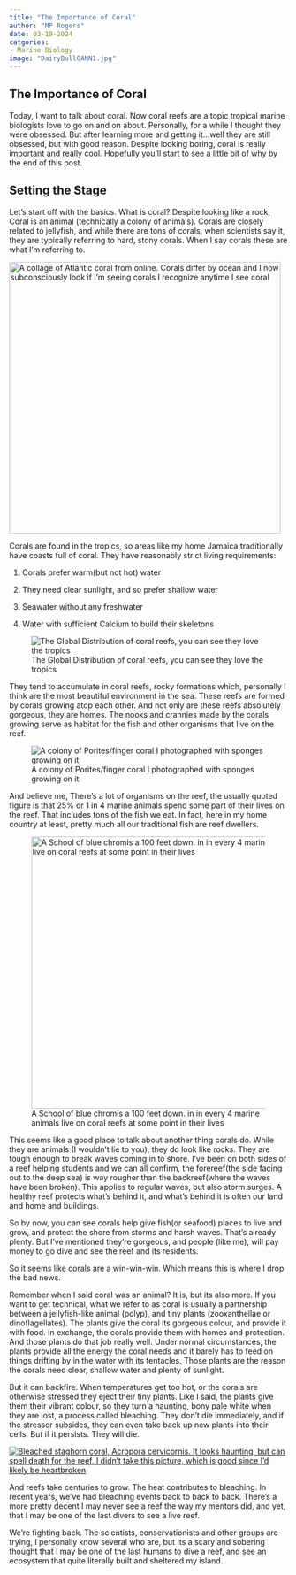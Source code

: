 ```yaml
---
title: "The Importance of Coral"
author: "MP Rogers"
date: 03-19-2024
catgories:
- Marine Biology
image: "DairyBullOANN1.jpg"
---
```


## The Importance of Coral

Today, I want to talk about coral. Now coral reefs are a topic tropical marine biologists love to go on and on about. Personally, for a while I thought they were obsessed. But after learning more and getting it...well they are still obsessed, but with good reason. Despite looking boring, coral is really important and really cool. Hopefully you'll start to see a little bit of why by the end of this post.

## Setting the Stage

Let's start off with the basics. What is coral? Despite looking like a rock, Coral is an animal (technically a colony of animals). Corals are closely related to jellyfish, and while there are tons of corals, when scientists say it, they are typically referring to hard, stony corals. When I say corals these are what I'm referring to.

[![A collage of Atlantic coral from online. Corals differ by ocean and I now subconsciously look if I'm seeing corals I recognize anytime I see coral](Atlantic%20coral%20collage.jpg){fig-align="center" width="491"}](https://www.google.com/url?sa=i&url=https%3A%2F%2Freefs.com%2Fmagazine%2Ftropical-west-atlantic-corals-part-1-general-information-and-atlantic-sps-corals%2F&psig=AOvVaw2w1DEwedRlXAydE8T0Jcwf&ust=1710900875381000&source=images&cd=vfe&opi=89978449&ved=0CBUQjhxqFwoTCIjO-8mg_4QDFQAAAAAdAAAAABAE)

Corals are found in the tropics, so areas like my home Jamaica traditionally have coasts full of coral. They have reasonably strict living requirements:

1.  Corals prefer warm(but not hot) water

2.  They need clear sunlight, and so prefer shallow water

3.  Seawater without any freshwater

4.  Water with sufficient Calcium to build their skeletons

![The Global Distribution of coral reefs, you can see they love the tropics](Coral%20Range.png){fig-align="center"}

They tend to accumulate in coral reefs, rocky formations which, personally I think are the most beautiful environment in the sea. These reefs are formed by corals growing atop each other. And not only are these reefs absolutely gorgeous, they are homes. The nooks and crannies made by the corals growing serve as habitat for the fish and other organisms that live on the reef.

![A colony of Porites/finger coral I photographed with sponges growing on it](SpongePoritesColony_1.jpg)

And believe me, There's a lot of organisms on the reef, the usually quoted figure is that 25% or 1 in 4 marine animals spend some part of their lives on the reef. That includes tons of the fish we eat. In fact, here in my home country at least, pretty much all our traditional fish are reef dwellers.

![A School of blue chromis a 100 feet down. in in every 4 marine animals live on coral reefs at some point in their lives](BlueSchool4.jpg){fig-align="center" width="492"}

This seems like a good place to talk about another thing corals do. While they are animals (I wouldn't lie to you), they do look like rocks. They are tough enough to break waves coming in to shore. I've been on both sides of a reef helping students and we can all confirm, the forereef(the side facing out to the deep sea) is way rougher than the backreef(where the waves have been broken). This applies to regular waves, but also storm surges. A healthy reef protects what's behind it, and what's behind it is often our land and home and buildings.

So by now, you can see corals help give fish(or seafood) places to live and grow, and protect the shore from storms and harsh waves. That's already plenty. But I've mentioned they're gorgeous, and people (like me), will pay money to go dive and see the reef and its residents.

So it seems like corals are a win-win-win. Which means this is where I drop the bad news.

Remember when I said coral was an animal? It is, but its also more. If you want to get technical, what we refer to as coral is usually a partnership between a jellyfish-like animal (polyp), and tiny plants (zooxanthellae or dinoflagellates). The plants give the coral its gorgeous colour, and provide it with food. In exchange, the corals provide them with homes and protection. And those plants do that job really well. Under normal circumstances, the plants provide all the energy the coral needs and it barely has to feed on things drifting by in the water with its tentacles. Those plants are the reason the corals need clear, shallow water and plenty of sunlight.

But it can backfire. When temperatures get too hot, or the corals are otherwise stressed they eject their tiny plants. Like I said, the plants give them their vibrant colour, so they turn a haunting, bony pale white when they are lost, a process called bleaching. They don't die immediately, and if the stressor subsides, they can even take back up new plants into their cells. But if it persists. They will die.

[![Bleached staghorn coral, Acropora cervicornis. It looks haunting, but can spell death for the reef. I didn't take this picture, which is good since I'd likely be heartbroken](Bleached%20A%20cervicornis.webp){fig-align="center"}](https://www.google.com/url?sa=i&url=https%3A%2F%2Fwww.smithsonianmag.com%2Fsmart-news%2Fmass-coral-bleaching-hits-australias-great-barrier-reef-180979823%2F&psig=AOvVaw3yg5TfhsCWZJrt5tp-Mwdy&ust=1710901520213000&source=images&cd=vfe&opi=89978449&ved=0CBUQjhxqFwoTCJCouv2i_4QDFQAAAAAdAAAAABAE)

And reefs take centuries to grow. The heat contributes to bleaching. In recent years, we've had bleaching events back to back to back. There's a more pretty decent I may never see a reef the way my mentors did, and yet, that I may be one of the last divers to see a live reef.

We're fighting back. The scientists, conservationists and other groups are trying, I personally know several who are, but Its a scary and sobering thought that I may be one of the last humans to dive a reef, and see an ecosystem that quite literally built and sheltered my island.
